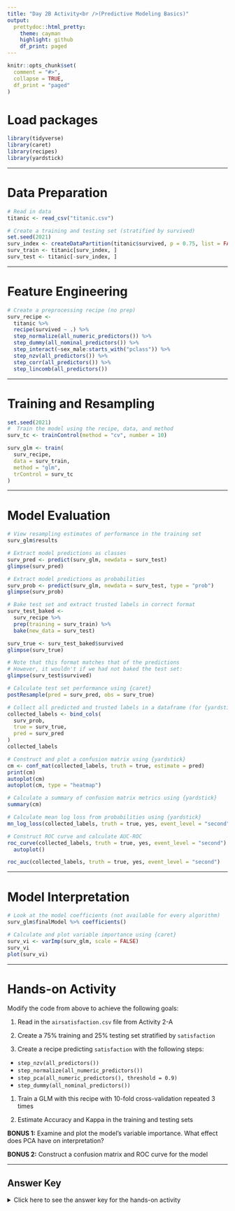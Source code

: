 ```yaml
---
title: "Day 2B Activity<br />(Predictive Modeling Basics)"
output:
  prettydoc::html_pretty:
    theme: cayman
    highlight: github
    df_print: paged
---
```


```r
knitr::opts_chunk$set(
  comment = "#>",
  collapse = TRUE,
  df_print = "paged"
)
```

# Load packages

```r
library(tidyverse)
library(caret)
library(recipes)
library(yardstick)
```

---

# Data Preparation

```r
# Read in data
titanic <- read_csv("titanic.csv")

# Create a training and testing set (stratified by survived)
set.seed(2021)
surv_index <- createDataPartition(titanic$survived, p = 0.75, list = FALSE)
surv_train <- titanic[surv_index, ]
surv_test <- titanic[-surv_index, ]
```

---

# Feature Engineering

```r
# Create a preprocessing recipe (no prep)
surv_recipe <- 
  titanic %>% 
  recipe(survived ~ .) %>% 
  step_normalize(all_numeric_predictors()) %>% 
  step_dummy(all_nominal_predictors()) %>% 
  step_interact(~sex_male:starts_with("pclass")) %>% 
  step_nzv(all_predictors()) %>% 
  step_corr(all_predictors()) %>% 
  step_lincomb(all_predictors())
```

---

# Training and Resampling

```r
set.seed(2021)
#  Train the model using the recipe, data, and method
surv_tc <- trainControl(method = "cv", number = 10)

surv_glm <- train(
  surv_recipe, 
  data = surv_train,
  method = "glm",
  trControl = surv_tc
)
```

---

# Model Evaluation

```r
# View resampling estimates of performance in the training set
surv_glm$results
```

```r
# Extract model predictions as classes
surv_pred <- predict(surv_glm, newdata = surv_test)
glimpse(surv_pred)
```

```r
# Extract model predictions as probabilities
surv_prob <- predict(surv_glm, newdata = surv_test, type = "prob")
glimpse(surv_prob)
```

```r
# Bake test set and extract trusted labels in correct format
surv_test_baked <- 
  surv_recipe %>% 
  prep(training = surv_train) %>% 
  bake(new_data = surv_test)

surv_true <- surv_test_baked$survived
glimpse(surv_true)
```

```r
# Note that this format matches that of the predictions
# However, it wouldn't if we had not baked the test set:
glimpse(surv_test$survived)
```

```r
# Calculate test set performance using {caret}
postResample(pred = surv_pred, obs = surv_true)
```

```r
# Collect all predicted and trusted labels in a dataframe (for {yardstick})
collected_labels <- bind_cols(
  surv_prob, 
  true = surv_true, 
  pred = surv_pred
)
collected_labels
```

```r
# Construct and plot a confusion matrix using {yardstick}
cm <- conf_mat(collected_labels, truth = true, estimate = pred)
print(cm)
autoplot(cm)
autoplot(cm, type = "heatmap")
```

```r
# Calculate a summary of confusion matrix metrics using {yardstick}
summary(cm)
```

```r
# Calculate mean log loss from probabilities using {yardstick}
mn_log_loss(collected_labels, truth = true, yes, event_level = "second")
```

```r
# Construct ROC curve and calculate AUC-ROC
roc_curve(collected_labels, truth = true, yes, event_level = "second") %>% 
  autoplot()

roc_auc(collected_labels, truth = true, yes, event_level = "second")
```

---

# Model Interpretation

```r
# Look at the model coefficients (not available for every algorithm)
surv_glm$finalModel %>% coefficients()
```

```r
# Calculate and plot variable importance using {caret}
surv_vi <- varImp(surv_glm, scale = FALSE)
surv_vi
plot(surv_vi)
```

---

# Hands-on Activity

Modify the code from above to achieve the following goals:

 1. Read in the `airsatisfaction.csv` file from Activity 2-A
 
 1. Create a 75% training and 25% testing set stratified by `satisfaction`
 
 1. Create a recipe predicting `satisfaction` with the following steps:
  + `step_nzv(all_predictors())`
  + `step_normalize(all_numeric_predictors())`
  + `step_pca(all_numeric_predictors(), threshold = 0.9)`
  + `step_dummy(all_nominal_predictors())`
  
 1. Train a GLM with this recipe with 10-fold cross-validation repeated 3 times

 1. Estimate Accuracy and Kappa in the training and testing sets
 
 **BONUS 1:** Examine and plot the model's variable importance. What effect does PCA have on interpretation?
 
 **BONUS 2:** Construct a confusion matrix and ROC curve for the model

---

## Answer Key

<details><summary>Click here to see the answer key for the hands-on activity</summary>
```r
# Question 1
airsat <- read_csv("airsatisfaction.csv")
```

```r
# Question 2
index <- createDataPartition(airsat$satisfaction, p = 0.75, list = FALSE)
airsat_train <- airsat[index, ]
airsat_test <- airsat[-index, ]
```

```r
# Question 3
airsat_recipe <- 
  airsat %>% 
  recipe(satisfaction ~ .) %>% 
  step_nzv(all_predictors()) %>% 
  step_normalize(all_numeric_predictors()) %>% 
  step_pca(all_numeric_predictors(), threshold = 0.8) %>% 
  step_dummy(all_nominal_predictors())
```

```r
# Question 4
airsat_tc <- trainControl(
  method = "repeatedcv", 
  number = 10, 
  repeats = 3
)
airsat_glm <- train(
  airsat_recipe, 
  data = airsat_train,
  method = "glm",
  trControl = airsat_tc
)
```

```r
# Question 5
airsat_glm$results %>% print()
airsat_pred <- predict(airsat_glm, newdata = airsat_test)
airsat_prob <- predict(airsat_glm, newdata = airsat_test, type = "prob")
airsat_test_baked <- 
  airsat_recipe %>% 
  prep(training = airsat_train) %>% 
  bake(new_data = airsat_test)
airsat_true <- airsat_test_baked$satisfaction
postResample(pred = airsat_pred, obs = airsat_true)
```

```r
# Bonus 1
airsat_vi <- varImp(airsat_glm, scale = FALSE) %>% print()
plot(airsat_vi)
# Without knowing what the PCs are, interpretation becomes much harder

# ADVANCED: Because PCA is linear, we can view and interpret its coefficients:
airsat_glm$recipe$steps[[3]]$res$rotation %>% round(2) %>% as_tibble(rownames = "var")
# This gives us a better sense of what PC1 might correspond to
# This isn't so easy because interpretation isn't the point in ML
```

```r
# Bonus 2
collected_labels <- bind_cols(
  airsat_prob,
  pred = airsat_pred,
  true = airsat_true
)

conf_mat(collected_labels, truth = true, estimate = pred)

roc_curve(
  collected_labels, 
  truth = true, 
  satisfied, 
  event_level = "second"
) %>% 
  autoplot()
```

</details>